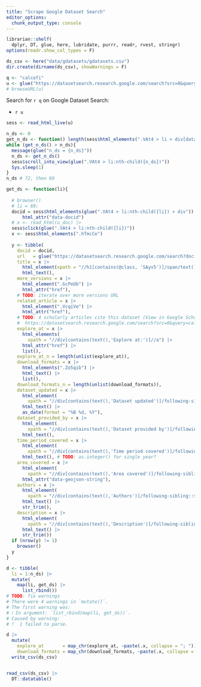 ```yaml
---
title: "Scrape Google Dataset Search"
editor_options: 
  chunk_output_type: console
---
```


```r
librarian::shelf(
  dplyr, DT, glue, here, lubridate, purrr, readr, rvest, stringr)
options(readr.show_col_types = F)

ds_csv <- here("data/gdatasets/gdatasets.csv")
dir.create(dirname(ds_csv), showWarnings = F)

q <- "calcofi"
u <- glue("https://datasetsearch.research.google.com/search?src=0&query={q}")
# browseURL(u)
```

Search for `r q` on Google Dataset Search:

- `r u`

```r
sess <- read_html_live(u)

n_ds <- 0
get_n_ds <- function() length(sess$html_elements(".VAt4 > li > div[data-docid]"))
while (get_n_ds() > n_ds){
  message(glue("n_ds = {n_ds}"))
  n_ds <- get_n_ds()
  sess$scroll_into_view(glue(".VAt4 > li:nth-child({n_ds})"))
  Sys.sleep(1)
}
n_ds # 72, then 69

get_ds <- function(li){
  
  # browser()
  # li = 69; 
  docid = sess$html_elements(glue(".VAt4 > li:nth-child({li}) > div")) |> 
      html_attr("data-docid")
  # x <- read_html(u_doc) |> 
  sess$click(glue(".VAt4 > li:nth-child({li})")) 
  x <- sess$html_elements(".hTmcCe")
  
  y <- tibble(
    docid = docid,
    url   = glue("https://datasetsearch.research.google.com/search?docid={docid}"),
    title = x |> 
      html_element(xpath = "//h1[contains(@class, 'SAyv5')]/span/text()") |> 
      html_text(),
    more_versions = x |> 
      html_element(".GcPeUb") |> 
      html_attr("href"),
    # TODO: iterate over more versions URL
    related_article = x |> 
      html_element(".VcqiVe") |> 
      html_attr("href"),
    # TODO: 4 scholarly articles cite this dataset (View in Google Scholar) 
    #  https://datasetsearch.research.google.com/search?src=0&query=calcofi&docid=L2cvMTFranA1cHhzbA%3D%3D
    explore_at = x |> 
      html_elements(
        xpath = "//div[contains(text(),'Explore at:')]//a") |> 
      html_attr("href") |> 
      list(),
    explore_at_n = length(unlist(explore_at)),
    download_formats = x |> 
      html_elements(".Zo5qib") |> 
      html_text() |> 
      list(),
    download_formats_n = length(unlist(download_formats)),
    dataset_updated = x |> 
      html_element(
        xpath = "//div[contains(text(),'Dataset updated')]/following-sibling::span") |> 
      html_text() |> 
      as_date(format = "%B %d, %Y"),
    dataset_provided_by = x |> 
      html_element(
        xpath = "//div[contains(text(),'Dataset provided by')]/following-sibling::span") |> 
      html_text(),
    time_period_covered = x |> 
      html_element(
        xpath = "//div[contains(text(),'Time period covered')]/following-sibling::span") |> 
      html_text(), # TODO: as.integer() for single year?
    area_covered = x |> 
      html_element(
        xpath = "//div[contains(text(),'Area covered')]/following-sibling::c-wiz/div") |> 
      html_attr("data-geojson-string"),
    authors = x |> 
      html_element(
        xpath = "//div[contains(text(),'Authors')]/following-sibling::span") |> 
      html_text() |> 
      str_trim(),
    description = x |> 
      html_element(
        xpath = "//div[contains(text(),'Description')]/following-sibling::div") |> 
      html_text() |> 
      str_trim())
  if (nrow(y) != 1)
    browser()
  y
}

d <- tibble(
  li = 1:n_ds) |> 
  mutate(
    map(li, get_ds) |> 
      list_rbind())
# TODO: fix warnings
# There were 4 warnings in `mutate()`.
# The first warning was:
# ℹ In argument: `list_rbind(map(li, get_ds))`.
# Caused by warning:
# !  1 failed to parse.

d |> 
  mutate(
    explore_at       = map_chr(explore_at, ~paste(.x, collapse = "; ")),
    download_formats = map_chr(download_formats, ~paste(.x, collapse = "; "))) |> 
  write_csv(ds_csv)


read_csv(ds_csv) |> 
  DT::datatable()
```

